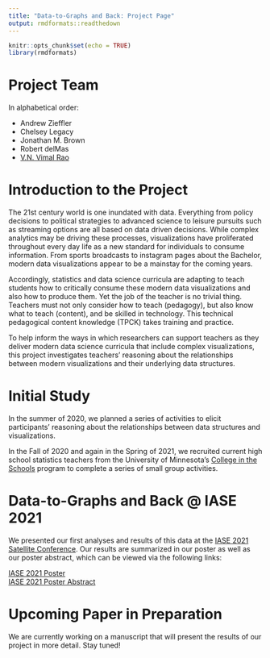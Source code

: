 ```yaml
---
title: "Data-to-Graphs and Back: Project Page"
output: rmdformats::readthedown
---
```


```r
knitr::opts_chunk$set(echo = TRUE)
library(rmdformats)
```

# Project Team

In alphabetical order: 

- Andrew Zieffler
- Chelsey Legacy
- Jonathan M. Brown
- Robert delMas
- [V.N. Vimal Rao](https://raovnv.github.io/research.html)

# Introduction to the Project

The 21st century world is one inundated with data. Everything from policy decisions to political strategies to advanced science to leisure pursuits such as streaming options are all based on data driven decisions. While complex analytics may be driving these processes, visualizations have proliferated throughout every day life as a new standard for individuals to consume information. From sports broadcasts to instagram pages about the Bachelor, modern data visualizations appear to be a mainstay for the coming years. 

Accordingly, statistics and data science curricula are adapting to teach students how to critically consume these modern data visualizations and also how to produce them. Yet the job of the teacher is no trivial thing. Teachers must not only consider how to teach (pedagogy), but also know what to teach (content), and be skilled in technology. This technical pedagogical content knowledge (TPCK) takes training and practice. 

To help inform the ways in which researchers can support teachers as they deliver modern data science curricula that include complex visualizations, this project investigates teachers' reasoning about the relationships between modern visualizations and their underlying data structures. 

# Initial Study

In the summer of 2020, we planned a series of activities to elicit participants' reasoning about the relationships between data structures and visualizations.

In the Fall of 2020 and again in the Spring of 2021, we recruited current high school statistics teachers from the University of Minnesota's [College in the Schools](https://ccaps.umn.edu/college-in-the-schools) program to complete a series of small group activities.

# Data-to-Graphs and Back @ IASE 2021

We presented our first analyses and results of this data at the [IASE 2021 Satellite Conference](https://iase-web.org/conference/satellite21/). Our results are summarized in our poster as well as our poster abstract, which can be viewed via the following links: 

[IASE 2021 Poster](https://github.com/RaoVNV/Data-to-Graphs/blob/main/iase-2021-poster.pdf)
<br>
[IASE 2021 Poster Abstract](https://github.com/RaoVNV/Data-to-Graphs/blob/main/IASE-2021-Final-Abstract.pdf) 


# Upcoming Paper in Preparation

We are currently working on a manuscript that will present the results of our project in more detail. Stay tuned!
